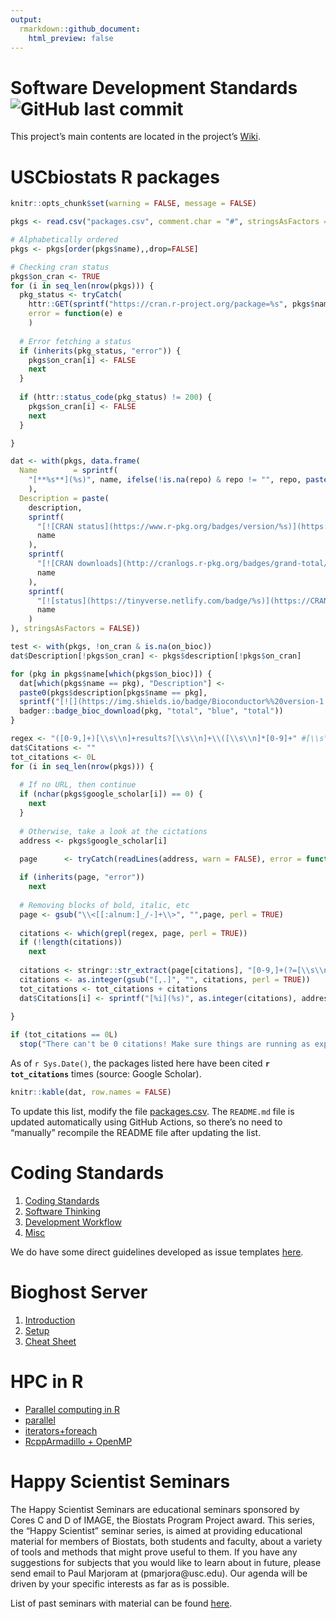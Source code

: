 ```yaml
---
output:
  rmarkdown::github_document:
    html_preview: false
---
```


# Software Development Standards ![GitHub last commit](https://img.shields.io/github/last-commit/USCbiostats/software-dev)

This project's main contents are located in the project's [Wiki](wiki#welcome-to-the-software-development-wiki).

# USCbiostats R packages

```r
knitr::opts_chunk$set(warning = FALSE, message = FALSE)
```

```r
pkgs <- read.csv("packages.csv", comment.char = "#", stringsAsFactors = FALSE)

# Alphabetically ordered
pkgs <- pkgs[order(pkgs$name),,drop=FALSE]

# Checking cran status
pkgs$on_cran <- TRUE
for (i in seq_len(nrow(pkgs))) {
  pkg_status <- tryCatch(
    httr::GET(sprintf("https://cran.r-project.org/package=%s", pkgs$name[i])),
    error = function(e) e
    )
  
  # Error fetching a status
  if (inherits(pkg_status, "error")) {
    pkgs$on_cran[i] <- FALSE
    next
  }
  
  if (httr::status_code(pkg_status) != 200) {
    pkgs$on_cran[i] <- FALSE
    next
  }

}

dat <- with(pkgs, data.frame(
  Name        = sprintf(
    "[**%s**](%s)", name, ifelse(!is.na(repo) & repo != "", repo, paste0("https://github.com/USCbiostats/", name))
    ),
  Description = paste(
    description,
    sprintf(
      "[![CRAN status](https://www.r-pkg.org/badges/version/%s)](https://CRAN.R-project.org/package=%1$s)",
      name
    ),
    sprintf(
      "[![CRAN downloads](http://cranlogs.r-pkg.org/badges/grand-total/%s)](https://cran.r-project.org/package=%1$s)",
      name
    ),
    sprintf(
      "[![status](https://tinyverse.netlify.com/badge/%s)](https://CRAN.R-project.org/package=%1$s)",
      name
    )
), stringsAsFactors = FALSE))

test <- with(pkgs, !on_cran & is.na(on_bioc))
dat$Description[!pkgs$on_cran] <- pkgs$description[!pkgs$on_cran]

for (pkg in pkgs$name[which(pkgs$on_bioc)]) {
  dat[which(pkgs$name == pkg), "Description"] <- 
  paste0(pkgs$description[pkgs$name == pkg], 
  sprintf("[![](https://img.shields.io/badge/Bioconductor%%20version-1.0.0-green.svg)](https://www.bioconductor.org/packages/%s)", pkg), 
  badger::badge_bioc_download(pkg, "total", "blue", "total"))
}

```

```r
regex <- "([0-9,]+)[\\s\\n]+results?[\\s\\n]+\\([\\s\\n]*[0-9]+" #[\\s\\n]+[(][0-9]*[.]?[0-9]+\\s+secs?
dat$Citations <- ""
tot_citations <- 0L
for (i in seq_len(nrow(pkgs))) {
  
  # If no URL, then continue
  if (nchar(pkgs$google_scholar[i]) == 0) {
    next
  }
  
  # Otherwise, take a look at the cictations
  address <- pkgs$google_scholar[i]
  
  page      <- tryCatch(readLines(address, warn = FALSE), error = function(e) e)

  if (inherits(page, "error"))
    next
  
  # Removing blocks of bold, italic, etc
  page <- gsub("\\<[[:alnum:]_/-]+\\>", "",page, perl = TRUE)
  
  citations <- which(grepl(regex, page, perl = TRUE))
  if (!length(citations))
    next
  
  citations <- stringr::str_extract(page[citations], "[0-9,]+(?=[\\s\\n]+results?)")
  citations <- as.integer(gsub("[,.]", "", citations, perl = TRUE))
  tot_citations <- tot_citations + citations
  dat$Citations[i] <- sprintf("[%i](%s)", as.integer(citations), address)
  
}

if (tot_citations == 0L)
  stop("There can't be 0 citations! Make sure things are running as expected!")
```

As of `r Sys.Date()`, the packages listed here have been cited **`r tot_citations`** times
(source: Google Scholar).

```r
knitr::kable(dat, row.names = FALSE)
```

To update this list, modify the file [packages.csv](packages.csv). The
`README.md` file is updated automatically using GitHub Actions, so there's no
need to "manually" recompile the README file after updating the list. 

# Coding Standards

1.  [Coding Standards](wiki#coding-standards)
2.  [Software Thinking](wiki#software-thinking)
3.  [Development Workflow](wiki#development-workflow)
4.  [Misc](/wiki#misc)

We do have some direct guidelines developed as issue templates [here](templates). 

# Bioghost Server

1.  [Introduction](wiki/Biogohst-server.md#introduction)
2.  [Setup](wiki/Biogohst-server.md#setup)
3.  [Cheat Sheet](wiki/Biogohst-server.md#cheat-sheet)

# HPC in R
    
*   [Parallel computing in R](wiki/HPC-in-R.md#parallel-computing-in-r)  
*   [parallel](wiki/HPC-in-R.md#parallel)
*   [iterators+foreach](wiki/HPC-in-R.md#foreach)
*   [RcppArmadillo + OpenMP](wiki/HPC-in-R.md#rcpparmadillo-and-openmp)

# Happy Scientist Seminars

The Happy Scientist Seminars are educational seminars sponsored by Cores C and D of IMAGE, the Biostats Program Project award. This series, the "Happy Scientist" seminar series, is aimed at providing educational material for members of Biostats, both students and faculty, about a variety of tools and methods that might prove useful to them. If you have any suggestions for subjects that you would like to learn about in future, please send email to Paul Marjoram at (pmarjora@usc.edu). Our agenda will be driven by your specific interests as far as is possible. 

List of past seminars with material can be found [here](/happy_scientist/).
